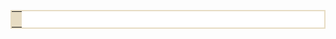<table border="0" bgcolor="#ffffff" cellpadding="5" cellspacing=0 align="right" width="305" style="border:2px solid #e7dcc3;margin-left:3px">
<tr><th bgcolor=#e7dcc3 colspan=2>{{{Name}}}</th></tr><noinclude>
[[Category:化学信息框模板|{{PAGENAME}}]]
</noinclude>